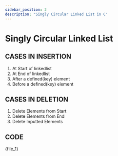 ```yaml
---
sidebar_position: 2
description: "Singly Circular Linked List in C"
---
```



# Singly Circular Linked List

## CASES IN INSERTION

1. At Start of linkedlist
2. At End of linkedlist
3. After a defined(key) element
4. Before a defined(key) element

## CASES IN DELETION

1. Delete Elements from Start
2. Delete Elements from End
3. Delete Inputted Elements

## CODE

<CodeBlock language="c">{file_1}</CodeBlock>
